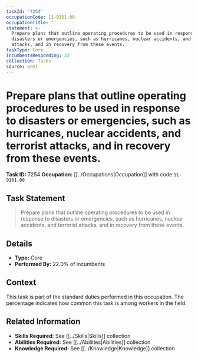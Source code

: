 ```yaml
---
taskId: '7254'
occupationCode: 11-9161.00
occupationTitle: ''
statement: >-
  Prepare plans that outline operating procedures to be used in response to
  disasters or emergencies, such as hurricanes, nuclear accidents, and terrorist
  attacks, and in recovery from these events.
taskType: Core
incumbentsResponding: 22
collection: Tasks
source: onet
---
```

# Prepare plans that outline operating procedures to be used in response to disasters or emergencies, such as hurricanes, nuclear accidents, and terrorist attacks, and in recovery from these events.

**Task ID:** 7254
**Occupation:** [[../Occupations|Occupation]] with code `11-9161.00`

## Task Statement

> Prepare plans that outline operating procedures to be used in response to disasters or emergencies, such as hurricanes, nuclear accidents, and terrorist attacks, and in recovery from these events.

## Details

- **Type:** Core
- **Performed By:** 22.0% of incumbents

## Context

This task is part of the standard duties performed in this occupation. The percentage indicates how common this task is among workers in the field.

## Related Information

- **Skills Required:** See [[../Skills|Skills]] collection
- **Abilities Required:** See [[../Abilities|Abilities]] collection
- **Knowledge Required:** See [[../Knowledge|Knowledge]] collection
